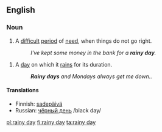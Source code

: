 ==English==

===Noun===
{{en-noun|sg=[[rainy]] [[day]]}}

#{{idiom}} A [[difficult]] [[period]] of [[need]], when things do not go right.
#:''I've kept some money in the bank for a '''rainy day'''.''

#A [[day]] on which it [[rains]] for its duration.
#:'''''Rainy days''' and Mondays always get me down..''

====Translations====
*Finnish: [[sadepäivä]]
*Russian: [[чёрный день]] /black day/

[[pl:rainy day]]
[[fi:rainy day]]
[[ta:rainy day]]
